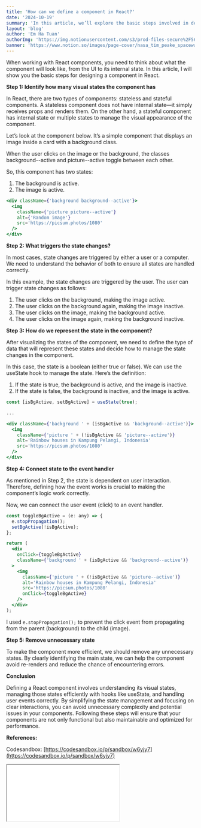 ```yaml
---
title: 'How can we define a component in React?'
date: '2024-10-19'
summary: 'In this article, we’ll explore the basic steps involved in defining a component in React, focusing on managing states, handling events, and optimizing performance.'
layout: 'blog'
author: 'Em Ha Tuan'
authorImg: 'https://img.notionusercontent.com/s3/prod-files-secure%2F56297b57-d436-4e76-b430-dc33daeb3f94%2Fbe7dbcc9-f087-4c69-bce0-f5c59fbf8034%2F322727530_3383089278636676_8051574977311734060_n.jpg/size/w=250?exp=1731145919&sig=hGTmXJxEmtwj70qZBrD9MYrLj7SZavRIGfEERnSi8Cg'
banner: 'https://www.notion.so/images/page-cover/nasa_tim_peake_spacewalk.jpg'
---
```


When working with React components, you need to think about what the component will look like, from the UI to its internal state. In this article, I will show you the basic steps for designing a component in React.

**Step 1: Identify how many visual states the component has**

In React, there are two types of components: stateless and stateful components. A stateless component does not have internal state—it simply receives props and renders them. On the other hand, a stateful component has internal state or multiple states to manage the visual appearance of the component.

Let’s look at the component below. It’s a simple component that displays an image inside a card with a background class.

When the user clicks on the image or the background, the classes background--active and picture--active toggle between each other.

So, this component has two states:

1. The background is active.
2. The image is active.

```jsx
<div className={'background background--active'}>
  <img
    className={'picture picture--active'}
    alt={'Random image'}
    src='https://picsum.photos/1080'
  />
</div>
```

**Step 2: What triggers the state changes?**

In most cases, state changes are triggered by either a user or a computer. We need to understand the behavior of both to ensure all states are handled correctly.

In this example, the state changes are triggered by the user. The user can trigger state changes as follows:

1. The user clicks on the background, making the image active.
2. The user clicks on the background again, making the image inactive.
3. The user clicks on the image, making the background active.
4. The user clicks on the image again, making the background inactive.

**Step 3: How do we represent the state in the component?**

After visualizing the states of the component, we need to define the type of data that will represent these states and decide how to manage the state changes in the component.

In this case, the state is a boolean (either true or false). We can use the useState hook to manage the state. Here’s the definition:

1. If the state is true, the background is active, and the image is inactive.
2. If the state is false, the background is inactive, and the image is active.

```jsx
const [isBgActive, setBgActive] = useState(true);

...

<div className={'background ' + (isBgActive && 'background--active')}>
  <img
    className={'picture ' + (!isBgActive && 'picture--active')}
    alt='Rainbow houses in Kampung Pelangi, Indonesia'
    src='https://picsum.photos/1080'
  />
</div>
```

**Step 4: Connect state to the event handler**

As mentioned in Step 2, the state is dependent on user interaction. Therefore, defining how the event works is crucial to making the component’s logic work correctly.

Now, we can connect the user event (click) to an event handler.

```jsx
const toggleBgActive = (e: any) => {
  e.stopPropagation();
  setBgActive(!isBgActive);
};

return (
  <div
    onClick={toggleBgActive}
    className={'background ' + (isBgActive && 'background--active')}
  >
    <img
      className={'picture ' + (!isBgActive && 'picture--active')}
      alt='Rainbow houses in Kampung Pelangi, Indonesia'
      src='https://picsum.photos/1080'
      onClick={toggleBgActive}
    />
  </div>
);
```

I used `e.stopPropagation();` to prevent the click event from propagating from the parent (background) to the child (image).

**Step 5: Remove unnecessary state**

To make the component more efficient, we should remove any unnecessary states. By clearly identifying the main state, we can help the component avoid re-renders and reduce the chance of encountering errors.

**Conclusion**

Defining a React component involves understanding its visual states, managing those states efficiently with hooks like useState, and handling user events correctly. By simplifying the state management and focusing on clear interactions, you can avoid unnecessary complexity and potential issues in your components. Following these steps will ensure that your components are not only functional but also maintainable and optimized for performance.

**References:**

Codesandbox: [https://codesandbox.io/p/sandbox/w6yjy7](https://codesandbox.io/p/sandbox/w6yjy7)

<iframe
  src={'https://codesandbox.io/p/sandbox/w6yjy7'}
  width={'100%'}
  height={'480'}
/>
